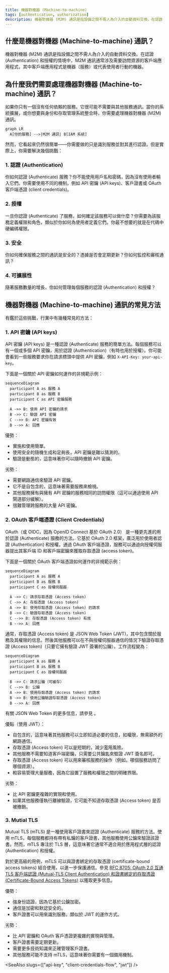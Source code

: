 ```yaml
---
title: 機器對機器 (Machine-to-machine)
tags: [authentication, authorization]
description: 機器對機器 (M2M) 通訊是指設備之間不需人為介入的自動資料交換。在認證 (Authentication) 和授權的情境中，M2M 通訊通常涉及需要訪問資源的客戶端應用程式，其中客戶端應用程式是機器（服務）或代表使用者行動的機器。
---
```


## 什麼是機器對機器 (Machine-to-machine) 通訊？

機器對機器 (M2M) 通訊是指設備之間不需人為介入的自動資料交換。在認證 (Authentication) 和授權的情境中，M2M 通訊通常涉及需要訪問資源的客戶端應用程式，其中客戶端應用程式是機器（服務）或代表使用者行動的機器。

## 為什麼我們需要處理機器對機器 (Machine-to-machine) 通訊？

如果你只有一個沒有任何依賴的服務，它很可能不需要與其他服務通訊。當你的系統擴展，或你想要與身份和存取管理系統整合時，你需要處理機器對機器 (M2M) 通訊。

```mermaid
graph LR
  A[你的服務] -->|M2M 通訊| B[IAM 系統]
```

然而，它看起來仍然很簡單——你需要做的只是識別服務並對其進行認證。但是實際上，你需要解決幾個挑戰：

### 1. 認證 (Authentication)

你如何認證 (Authenticate) 服務？你不能使用用戶名和密碼，因為沒有使用者輸入它們。你需要使用不同的機制，例如 API 密鑰 (API keys)、客戶證書或 OAuth 客戶端憑證 (client credentials)。

### 2. 授權

一旦你認證 (Authenticate) 了服務，如何確定該服務可以做什麼？你需要為該服務定義權限和角色，類似於你如何為使用者定義它們。你最不想要的就是在代碼中硬編碼權限。

### 3. 安全

你如何確保服務之間的通訊是安全的？憑據是否會定期更新？你如何監控和審核通訊？

### 4. 可擴展性

隨著服務數量的增長，你如何管理每個服務的認證 (Authentication) 和授權？

## 機器對機器 (Machine-to-machine) 通訊的常見方法

有鑑於這些挑戰，行業中有幾種常見的方法：

### 1. API 密鑰 (API keys)

<Ref slug="api-key">API 密鑰 (API keys)</Ref> 是一種認證 (Authenticate) 服務的簡單方法。每個服務可以有一個或多個 API 密鑰，用於認證 (Authentication)（有時也用於授權）。你可能會看到一些服務要求你在請求標頭中提供 API 密鑰，例如 `X-API-Key: your-api-key`。

下面是一個關於 API 密鑰如何運作的非規範示例：

```mermaid
sequenceDiagram
  participant A as 服務 A
  participant B as 服務 B
  participant C as API 密鑰服務

  A ->> B: 使用 API 密鑰的請求
  B ->> C: 驗證 API 密鑰
  C -->> B: API 密鑰有效
  B -->> A: 回應
```

優勢：

- 實施和使用簡單。
- 使用安全的隨機生成和足夠長，API 密鑰是難以猜測的。
- 驗證是動態的，這意味著你可以隨時撤銷 API 密鑰。

劣勢：

- 需要網路通信來驗證 API 密鑰。
- 它不是自包含的，這意味著需要服務來檢視。
- 其他服務擁有與擁有 API 密鑰的服務相同的訪問權限（這可以通過使用 API 閘道部分緩解）。
- 很難管理跨服務的大量 API 密鑰。

### 2. OAuth 客戶端憑證 (Client Credentials)

OAuth（或 OIDC，因為 OpenID Connect 基於 OAuth 2.0）<Ref slug="client-credentials-flow" /> 是一種更先進的用於認證 (Authenticate) 服務的方法。它基於 OAuth 2.0 框架，廣泛用於使用者認證 (Authentication) 和授權。通過 OAuth 客戶端憑證，服務可以通過向授權伺服器提出其客戶端 ID 和客戶端密鑰來獲取存取憑證 (access token)。

下面是一個關於 OAuth 客戶端憑證如何運作的非規範示例：

```mermaid
sequenceDiagram
  participant A as 服務 A
  participant B as 服務 B
  participant C as 授權伺服器

  A ->> C: 請求存取憑證 (Access token)
  C ->> A: 存取憑證 (Access token)
  A ->> B: 使用存取憑證 (Access token) 的請求
  B ->> C: 驗證存取憑證 (Access token)
  C -->> B: 存取憑證 (Access token) 有效
  B -->> A: 回應
```

通常，存取憑證 (Access token) 是 JSON Web Token (JWT)，其中包含關於服務及其權限的信息。然後其他服務可以在不與授權伺服器通信的情況下驗證存取憑證 (Access token)（只要它擁有驗證 JWT 簽署的公鑰）。工作流程變為：

```mermaid
sequenceDiagram
  participant A as 服務 A
  participant B as 服務 B
  participant C as 授權伺服器

  B ->> C: 請求公鑰（可緩存）
  C -->> B: 公鑰
  A ->> B: 使用存取憑證 (Access token) 的請求
  B ->> B: 使用公鑰驗證存取憑證 (Access token)
  B -->> A: 回應
```

有關 JSON Web Token 的更多信息，請參見 <Ref slug="jwt" />。

優點（使用 JWT）：

- 自包含的，這意味著其他服務可以立即知道必要的信息，如權限，無需額外的網路通信。
- 存取憑證 (Access token) 可以是短期的，減少濫用風險。
- 其他服務不需要知道客戶端密鑰，只需要公共鑰匙來驗證 JWT 簽名即可。
- 存取憑證 (Access token) 可以用來審核服務的操作（例如，哪個服務訪問了哪個資源）。
- 較容易管理大量服務，因為它設置了服務和權限之間的明確界限。

劣勢：

- 比 API 密鑰更複雜的實現和使用。
- 如果其他服務僅執行離線驗證，它可能不知道存取憑證 (Access token) 是否被撤銷。

### 3. Mutial TLS

Mutual TLS (mTLS) 是一種使用客戶證書來認證 (Authenticate) 服務的方法。使用 mTLS，每個服務都持有帶有私鑰的客戶證書，其他服務使用公鑰來驗證該證書。然而，mTLS 專注於 TLS 層，這意味著它通常不適合用於應用程式層的認證 (Authentication) 和授權。

對於更高級的用例，mTLS 可以與證書綁定的存取憑證 (certificate-bound access tokens) 結合使用，以進一步保護通信。參見 [RFC 8705: OAuth 2.0 互通 TLS 客戶端認證 (Mutual-TLS Client Authentication) 和證書綁定的存取憑證 (Certificate-Bound Access Tokens)](https://datatracker.ietf.org/doc/html/rfc8705) 以獲取更多信息。

優勢：

- 強身份認證，因為它基於公鑰加密。
- 通信是加密和默認安全的。
- 客戶證書可以用來識別服務，類似於 JWT 的運作方式。

劣勢：

- 比 API 密鑰和 OAuth 客戶憑證更複雜的實現與管理。
- 客戶證書需要定期更新。
- 需要更多技術知識來正確管理客戶證書。
- 其他服務可能不支持 mTLS，這意味著你需要有一個備用機制。

<SeeAlso slugs={["api-key", "client-credentials-flow", "jwt"]} />